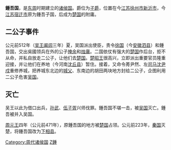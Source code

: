 {{周代诸侯国
|国名=鍾吾
|国君姓氏=不明
|爵位=[[子爵|子爵]]
|国都=[[江苏|江苏]][[徐州市|徐州市]][[新沂市|新沂市]]
|分封者=不明
|始祖=不明
|建国年=[[东周|东周]]时期
|灭亡年=[[周元王|周元王]]四年(公元前471年)，
|灭亡原因=二公子事件，被[[吴国|吴国]]灭亡
|史书记载=战国策
}}
'''鍾吾国'''，是[[东周|东周]]时期建立的[[诸侯国|诸侯国]]。爵位为[[子爵|子爵]]，位置在今[[江苏|江苏]][[徐州市|徐州市]][[新沂市|新沂市]]，今[[江苏|江苏]][[宿迁市|宿迁市]]原为鍾吾子国，后成为[[楚国|楚国]]的附庸。

==二公子事件==
公元前512年（[[吴王阖闾|吴王阖闾]]三年）夏，吴国派出使臣，责令[[徐国|徐国]]（今[[安徽|安徽]][[泗县|泗县]]）和鍾吾国，交出吳國领兵在外的公子[[掩余|掩余]]和[[烛庸|烛庸]]。二国依仗有强大的[[楚国|楚国]]作后台，拒不从命，并私自放走二公子，让他们去[[楚国|楚国]]。[[楚昭王|楚昭王]]很高兴，立即派出重要官员隆重迎接，并让他们在养地（今河南[[沈丘县|沈丘县]]）暂住。接着，又命令莠尹然、左[[司马|司马]][[沈尹戍|沈尹戍]]重修养城，把养城东北边的[[城父|城父]]、东南边的胡田两块地方封给二公子，企图利用二公子危害[[吴国|吴国]]。

==灭亡==
吴王以此为借口出兵，[[孙武|孙武]]、[[伍子胥|伍子胥]]兴师伐罪。鍾吾国不堪一击，被[[吴国|吴国]]灭亡。鍾吾被并入吴国。

[[周元王|周元王]]四年（公元前471年），原鍾吾国的地方被[[楚国|楚国]]占领。公元前223年，[[秦国|秦国]]灭楚，将鍾吾国改为[[下相县|下相县]]。

[[Category:周代诸侯国|Category:周代诸侯国]]
[[Category:春秋时期的国家|Z鍾]]